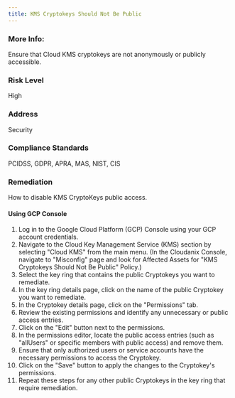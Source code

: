 ```yaml
---
title: KMS Cryptokeys Should Not Be Public
---
```


### More Info:

Ensure that Cloud KMS cryptokeys are not anonymously or publicly accessible.

### Risk Level

High

### Address

Security

### Compliance Standards

PCIDSS, GDPR, APRA, MAS, NIST, CIS

### Remediation

How to disable KMS CryptoKeys public access.

#### Using GCP Console

1. Log in to the Google Cloud Platform (GCP) Console using your GCP account credentials.
2. Navigate to the Cloud Key Management Service (KMS) section by selecting "Cloud KMS" from the main menu.
    (In the Cloudanix Console, navigate to "Misconfig" page and look for Affected Assets for "KMS Cryptokeys Should Not Be Public" Policy.)
3. Select the key ring that contains the public Cryptokeys you want to remediate.
4. In the key ring details page, click on the name of the public Cryptokey you want to remediate.
5. In the Cryptokey details page, click on the "Permissions" tab.
6. Review the existing permissions and identify any unnecessary or public access entries.
7. Click on the "Edit" button next to the permissions.
8. In the permissions editor, locate the public access entries (such as "allUsers" or specific members with public access) and remove them.
9. Ensure that only authorized users or service accounts have the necessary permissions to access the Cryptokey.
10. Click on the "Save" button to apply the changes to the Cryptokey's permissions.
11. Repeat these steps for any other public Cryptokeys in the key ring that require remediation.


